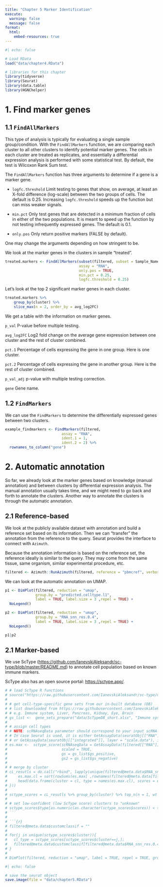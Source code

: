 ```yaml
---
title: "Chapter 5 Marker Identification"
execute:
  warning: false
  message: false
format:
  html:
    embed-resources: true
---
```


```r
#| echo: false

# Load RData
load("data/chapter4.RData")
```

```r
# libraries for this chapter
library(tidyverse)
library(Seurat)
library(data.table)
library(HGNChelper)
```


# 1. Find marker genes

## 1.1 `FindAllMarkers`

This type of analysis is typically for evaluating a single sample group/condition. With the `FindAllMarkers` function, we are comparing each cluster to all other clusters to identify potential marker genes. The cells in each cluster are treated as replicates, and essentially a differential expression analysis is performed with some statistical test. By default, the test is Wilcoxon Rank Sum test.

The `FindAllMarkers` function has three arguments to determine if a gene is a marker gene.

-   `logfc.threshold` Limit testing to genes that show, on average, at least an X-fold difference (log-scale) between the two groups of cells. The default is 0.25. Increasing `logfc.threshold` speeds up the function but can miss weaker signals.

-   `min.pct` Only test genes that are detected in a minimum fraction of cells in either of the two populations. It is meant to speed up the function by not testing infrequently expressed genes. The default is 0.1.

-   `only.pos` Only return positive markers (FALSE by default).

One may change the arguments depending on how stringent to be.

We look at the marker genes in the clusters in sample "treated".

```r
treated.markers <- FindAllMarkers(subset(filtered, subset = Sample_Name == "SampleTag02_hs"), 
                                  assay = "RNA",
                                  only.pos = TRUE, 
                                  min.pct = 0.25, 
                                  logfc.threshold = 0.25)
```

Let's look at the top 2 significant marker genes in each cluster.

```r
treated.markers %>%
    group_by(cluster) %>%
    slice_max(n = 2, order_by = avg_log2FC)
```

We get a table with the information on marker genes.

`p_val` P-value before multiple testing.

`avg_log2FC` Log2 fold change on the average gene expression between one cluster and the rest of cluster combined.

`pct.1` Percentage of cells expressing the gene in one group. Here is one cluster.

`pct.2` Percentage of cells expressing the gene in another group. Here is the rest of cluster combined.

`p_val_adj` p-value with multiple testing correction.

`gene` Gene name.

## 1.2 `FindMarkers`

We can use the `FindMarkers` to determine the differentially expressed genes between two clusters.

```r
example_findmarkers <- FindMarkers(filtered,
                          assay = "RNA",
                          ident.1 = 1,
                          ident.2 = 2) %>% 
  rownames_to_column("gene")
```

# 2. Automatic annotation

So far, we already look at the marker genes based on knowledge (manual annotation) and between clusters by differential expression analysis. The manual annotation usually takes time, and we might need to go back and forth to annotate the clusters. Another way to annotate the clusters is through the automatic annotation.

## 2.1 Reference-based

We look at the publicly available dataset with annotation and build a reference set based on its information. Then we can "transfer" the annotation from the reference to the query. Seurat provides the interface to connect with `Azimuth`.

::: callout-note
Because the annotation information is based on the reference set, the reference ideally is similar to the query. They may come from the same tissue, same organism, similar experimental procedure, etc.
:::

```r
filtered <- Azimuth::RunAzimuth(filtered, reference = "pbmcref", verbose = F)
```

We can look at the automatic annotation on UMAP.

```r
p1 <- DimPlot(filtered, reduction = "umap", 
              group.by = "predicted.celltype.l1", 
              label = TRUE, label.size = 3 ,repel = TRUE) + 
  NoLegend()

p2 <- DimPlot(filtered, reduction = "umap", 
              group.by = "RNA_snn_res.0.4", 
              label = TRUE, label.size = 3 ,repel = TRUE) + 
  NoLegend()

p1|p2
```

## 2.1 Marker-based

We use ScType (<https://github.com/IanevskiAleksandr/sc-type/blob/master/README.md>) to annotate cell population based on known immune markers.

ScType also has an open source portal: <https://sctype.app/>.

```r
# # load ScType R functions
# source("https://raw.githubusercontent.com/IanevskiAleksandr/sc-type/master/R/gene_sets_prepare.R"); source("https://raw.githubusercontent.com/IanevskiAleksandr/sc-type/master/R/sctype_score_.R")
# 
# # get cell-type-specific gene sets from our in-built database (DB)
# # list downloaded from https://raw.githubusercontent.com/IanevskiAleksandr/sc-type/master/ScTypeDB_short.xlsx
# # e.g. Immune system, Liver, Pancreas, Kidney, Eye, Brain
# gs_list <-  gene_sets_prepare("data/ScTypeDB_short.xlsx", "Immune system") 
# 
# # assign cell types
# # NOTE: scRNAseqData parameter should correspond to your input scRNA-seq matrix. 
# # In case Seurat is used, it is either GetAssayData(seuratObj[["RNA"]], layer = "scale.data"), in case sctransform is used for normalization,
# # or GetAssayData(seuratObj[["integrated"]], layer = "scale.data"), in case a joint analysis of multiple single-cell datasets is performed.
# es.max <-  sctype_score(scRNAseqData = GetAssayData(filtered[["RNA"]], layer = "scale.data"), 
#                         scaled = TRUE, 
#                         gs = gs_list$gs_positive, 
#                         gs2 = gs_list$gs_negative)
# 
# # merge by cluster
# cL_resutls = do.call("rbind", lapply(unique(filtered@meta.data$RNA_snn_res.0.4), function(cl){
#     es.max.cl = sort(rowSums(es.max[ ,rownames(filtered@meta.data[filtered@meta.data$RNA_snn_res.0.4==cl, ])]), decreasing = !0)
#     head(data.frame(cluster = cl, type = names(es.max.cl), scores = es.max.cl, ncells = sum(filtered@meta.data$filtered==cl)), 10)
# }))
# 
# sctype_scores = cL_resutls %>% group_by(cluster) %>% top_n(n = 1, wt = scores)  
# 
# # set low-confident (low ScType score) clusters to "unknown"
# sctype_scores$type[as.numeric(as.character(sctype_scores$scores)) < sctype_scores$ncells/4] = "Unknown"
# ```
# 
# ```{r}
# filtered@meta.data$customclassif = ""
# 
# for(j in unique(sctype_scores$cluster)){
#   cl_type = sctype_scores[sctype_scores$cluster==j,]; 
#   filtered@meta.data$customclassif[filtered@meta.data$RNA_snn_res.0.4 == j] = as.character(cl_type$type[1])
# }
# 
# DimPlot(filtered, reduction = "umap", label = TRUE, repel = TRUE, group.by = 'customclassif')   
```

```r
#| echo: false

# save the seurat object
save.image(file = "data/chapter5.RData")
```
